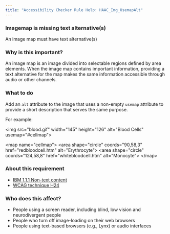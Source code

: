 ```yaml
---
title: "Accessibility Checker Rule Help: HAAC_Img_UsemapAlt"
---
```


<div className="toolHelp">
<Row>
<Column colLg={16} colMd={8} colSm={4} className="toolHead">

### Imagemap is missing text alternative(s)

<div id="locLevel"></div>

An image map must have text alternative(s)

</Column>
</Row>
<Row>
<Column colLg={11} colMd={5} colSm={4} className="toolMain">

### Why is this important?

An image map is an image divided into selectable regions defined by area elements. When the image map contains important information, providing a text alternative for the map makes the same information accessible through audio or other channels.

<div id="locSnippet"></div>

### What to do

Add an `alt` attribute to the image that uses a non-empty `usemap` attribute to provide a short description that serves the same purpose.

For example:

<CodeSnippet type="multi" light={true}>&lt;img src="blood.gif" width="145" height="126" alt="Blood Cells" usemap="#cellmap"&gt;
    
&lt;map name="cellmap"&gt;
&lt;area shape="circle" coords="90,58,3"  href="redbloodcell.htm" alt="Erythrocyte"&gt;
&lt;area shape="circle" coords="124,58,8" href="whitebloodcell.htm" alt="Monocyte"&gt;
&lt;/map&gt;</CodeSnippet>

</Column>
<Column colLg={5} colMd={3} colSm={4} className="toolLeft">

### About this requirement

* [IBM 1.1.1 Non-text content](https://www.ibm.com/able/requirements/requirements/#1_1_1)
* [WCAG technique H24](https://www.w3.org/WAI/WCAG21/Techniques/html/H24)

### Who does this affect?

* People using a screen reader, including blind, low vision and neurodivergent people
* People who turn off image-loading on their web browsers
* People using text-based browsers (e.g., Lynx) or audio interfaces

</Column>
</Row>
</div>

